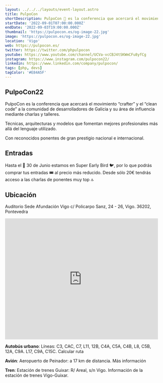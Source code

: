 ```yaml
---
layout: ../../../layouts/event-layout.astro
title: PulpoCon
shortDescription: PulpoCon 🐙 es la conferencia que acercará el movimiento “crafter” y el “clean code” a la comunidad de desarrolladores de Galicia y su área de influencia mediante charlas y talleres. Técnicas, arquitecturas y modelos que fomentan mejores profesionales más allá del lenguaje utilizado. Con reconocidos ponentes de gran prestigio nacional e internacional. Vigo, 1, 2 y 3 de Septiembre de 2022
startDate: '2022-09-01T07:00:00.000Z'
endDate: '2022-09-03T19:00:00.000Z'
thumbnail: 'https://pulpocon.es/og-image-22.jpg'
image: 'https://pulpocon.es/og-image-22.jpg'
location: 'Vigo'
web: https://pulpocon.es/
twitter: https://twitter.com/phpulpocon
youtube: https://www.youtube.com/channel/UCVa-vcCBJ4tSKWmCFu8yfCg
instagram: https://www.instagram.com/pulpocon22/
linkedin: https://www.linkedin.com/company/pulpocon/
tags: [php, devs]
tagColor: '#E84A5F'
---
```



## PulpoCon22

PulpoCon es la conferencia que acercará el movimiento “crafter” y el “clean code” a la comunidad de desarrolladores de Galicia y su área de influencia mediante charlas y talleres.

Técnicas, arquitecturas y modelos que fomentan mejores profesionales más allá del lenguaje utilizado.

Con reconocidos ponentes de gran prestigio nacional e internacional.

## Entradas

Hasta el 📅 30 de Junio estamos en Super Early Bird 🐦, por lo que podrás comprar tus entradas 🎟️ al precio más reducido. Desde sólo 20€ tendrás acceso a las charlas de ponentes muy top 🔝

## Ubicación

Auditorio Sede Afundación Vigo
c/ Policarpo Sanz, 24 - 26, Vigo. 36202, Pontevedra

<iframe frameborder="0" className="w-full mt-4" height="400" src="https://maps.google.com/maps?width=100%&amp;height=600&amp;hl=es&amp;q=Sede%20Afundacion%20Vigo+(PHPulpo%20Con)&amp;ie=UTF8&amp;t=&amp;z=17&amp;iwloc=B&amp;output=embed" width="100%"></iframe>

**Autobús urbano**: Líneas: C3, CAC, C7, L11, 12B, C4A, C5A, C4B, L8, C5B, 12A, C9A. L17, C9A, C15C. Calcular ruta

**Avión**: Aeropuerto de Peinador: a 17 km de distancia. Más información

**Tren**: Estación de trenes Guixar: R/ Areal, s/n Vigo. Información de la estación de trenes Vigo-Guixar.


